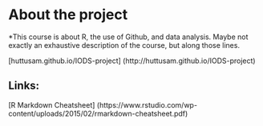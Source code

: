
# About the project

*This course is about R, the use of Github, and data analysis. Maybe not exactly an exhaustive description of the course, but along those lines.  
  
[huttusam.github.io/IODS-project] (http://huttusam.github.io/IODS-project)  
  
## Links:
[R Markdown Cheatsheet] (https://www.rstudio.com/wp-content/uploads/2015/02/rmarkdown-cheatsheet.pdf)  

